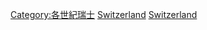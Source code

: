 {{Commons category|Switzerland in the 20th century|20th century in Switzerland}}
{{CatPair|19世紀瑞士|21世紀瑞士}}
[[Category:各世紀瑞士‎|Category:各世紀瑞士‎]]
[[Category:20世紀各國|Switzerland]]
[[Category:20世紀歐洲|Switzerland]]
